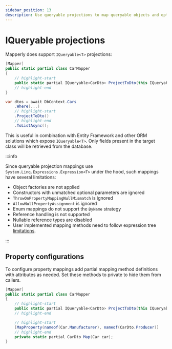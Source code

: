```yaml
---
sidebar_position: 13
description: Use queryable projections to map queryable objects and optimize ORM performance
---
```



# IQueryable projections

Mapperly does support `IQueryable<T>` projections:

<Tabs>
  <TabItem value="definition" label="Mapper definition">
  
  ```csharp
  [Mapper]
  public static partial class CarMapper
  {
      // highlight-start
      public static partial IQueryable<CarDto> ProjectToDto(this IQueryable<Car> q);
      // highlight-end
  }
  ```
  
  </TabItem>
  <TabItem value="usage" label="Usage">
  
  ```csharp
  var dtos = await DbContext.Cars
      .Where(...)
      // highlight-start
      .ProjectToDto()
      // highlight-end
      .ToListAsync();
  ```
  
  </TabItem>
</Tabs>

This is useful in combination with Entity Framework and other ORM solutions which expose `IQueryable<T>`.
Only fields present in the target class will be retrieved from the database.

:::info

Since queryable projection mappings use `System.Linq.Expressions.Expression<T>` under the hood,
such mappings have several limitations:

- Object factories are not applied
- Constructors with unmatched optional parameters are ignored
- `ThrowOnPropertyMappingNullMismatch` is ignored
- `AllowNullPropertyAssignment` is ignored
- Enum mappings do not support the `ByName` strategy
- Reference handling is not supported
- Nullable reference types are disabled
- User implemented mapping methods need to follow expression tree [limitations](https://learn.microsoft.com/en-us/dotnet/csharp/advanced-topics/expression-trees/#limitations).

:::

## Property configurations

To configure property mappings add partial mapping method definitions with attributes as needed.
Set these methods to private to hide them from callers.

```csharp
[Mapper]
public static partial class CarMapper
{
    // highlight-start
    public static partial IQueryable<CarDto> ProjectToDto(this IQueryable<Car> q);
    // highlight-end

    // highlight-start
    [MapProperty(nameof(Car.Manufacturer), nameof(CarDto.Producer)]
    // highlight-end
    private static partial CarDto Map(Car car);
}
```
